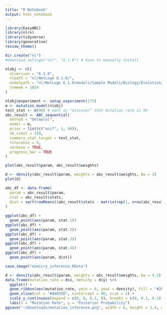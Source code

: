 ```yaml
---
title: "R Notebook"
output: html_notebook
---
```


```r
library(EasyABC)
library(nlrx)
library(tidyverse)
library(generative)
review_theme()
```

```r
dir.create("nl")
#download_netlogo("nl/", "6.1.0") # have to manually install

nlobj <- nl(
  nlversion = "6.1.0", 
  nlpath = "nl/NetLogo 6.1.0/", 
  modelpath = "nl/NetLogo 6.1.0/models/Sample Models/Biology/Evolution/Mimicry.nlogo",
  jvmmem = 1024
)
```

```r
nlobj@experiment <- setup_experiment(175)
m <- mutation_model(nlobj)
test_stat <- m(90) # want to "discover" that mutation rate is 90
abc_result <- ABC_sequential(
  method = "Delmoral", 
  model = m, 
  prior = list(c("unif", 1, 99)), 
  nb_simul = 250,
  summary_stat_target = test_stat, 
  tolerance = 5,
  verbose = TRUE,
  progress_bar = TRUE
)
```

```r
plot(abc_result$param, abc_result$weights)
```

```r
d <- density(abc_result$param, weights = abc_result$weights, bw = 3)
plot(d)
```

```r
abc_df <- data.frame(
  param = abc_result$param,
  stat = abc_result$stats,
  dist = sqrt(rowMeans((abc_result$stats - matrix(rep(1, nrow(abc_result$stats))) %*% test_stat) ^ 2))
)
  
ggplot(abc_df) +
  geom_point(aes(param, stat.1))
ggplot(abc_df) +
  geom_point(aes(param, stat.2))
ggplot(abc_df) +
  geom_point(aes(param, stat.3))
ggplot(abc_df) +
  geom_point(aes(param, stat.4))
ggplot(abc_df) +
  geom_point(aes(param, dist))
```

```r
save.image("mimicry_inference.RData")
```

```r
d <- density(abc_result$param, weights = abc_result$weights, bw = 4.5)
data.frame(mutation_rate = d$x, density = d$y) %>%
  ggplot() +
  geom_ribbon(aes(mutation_rate, ymin = 0, ymax = density), fill = "#2B3440") +
  geom_vline(col = "#A6035D", xintercept = 90, size = 2) +
  scale_y_continuous(expand = c(0, 0, 0.1, 0), breaks = c(0, 0.1, 0.2)) +
  labs(x = "Mutation Rate", y = "Posterior Probability")
ggsave("~/Downloads/mutation_inference.png", width = 6, height = 2.4, dpi = 500)
```


